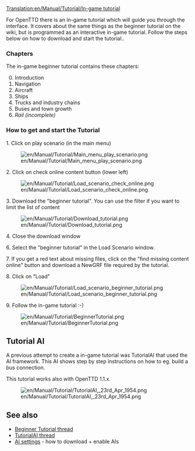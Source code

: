 [[Translation:en/Manual/Tutorial/In-game tutorial]]


{{en/Manual/Tutorial/Navigation}}

For OpenTTD there is an in-game tutorial which will guide you through the interface. It covers about the same things as the beginner tutorial on the wiki, but is programmed as an interactive in-game tutorial. Follow the steps below on how to download and start the tutorial..

=== Chapters ===
The in-game beginner tutorial contains these chapters:
<ol start="0">
<li>Introduction
<li>Navigation
<li>Aircraft
<li>Ships
<li>Trucks and industry chains
<li>Buses and town growth
<li>''Rail (incomplete)''</ol>

=== How to get and start the Tutorial ===
1. Click on play scenario (in the main menu)

[[File:en/Manual/Tutorial/Main menu play scenario.png]]


2. Click on check online content button (lower left)

[[File:en/Manual/Tutorial/Load scenario check online.png]]


3. Download the "beginner tutorial". You can use the filter if you want to limit the list of content

[[File:en/Manual/Tutorial/Download tutorial.png]]


4. Close the download window

6. Select the "beginner tutorial" in the Load Scenario window.

7. If you get a red text about missing files, click on the "find missing content online" button and download a NewGRF file required by the tutorial.

8. Click on "Load"

[[File:en/Manual/Tutorial/Load scenario beginner tutorial.png]]


9. Follow the in-game tutorial :-)

[[File:en/Manual/Tutorial/BeginnerTutorial.png]]

== Tutorial AI ==
A previous attempt to create a in-game tutorial was TutorialAI that used the AI framework. This AI shows step by step instructions on how to eg. build a bus connection.

This tutorial works also with OpenTTD 1.1.x.

[[File:en/Manual/Tutorial/TutorialAI, 23rd Apr 1954.png]]

==See also==
* [http://www.tt-forums.net/viewtopic.php?f=65&t=57624 Beginner Tutorial thread]
* [http://www.tt-forums.net/viewtopic.php?f=65&t=55400 TutorialAI thread]
* [[en/Manual/AI settings|AI settings]] - how to download + enable AIs